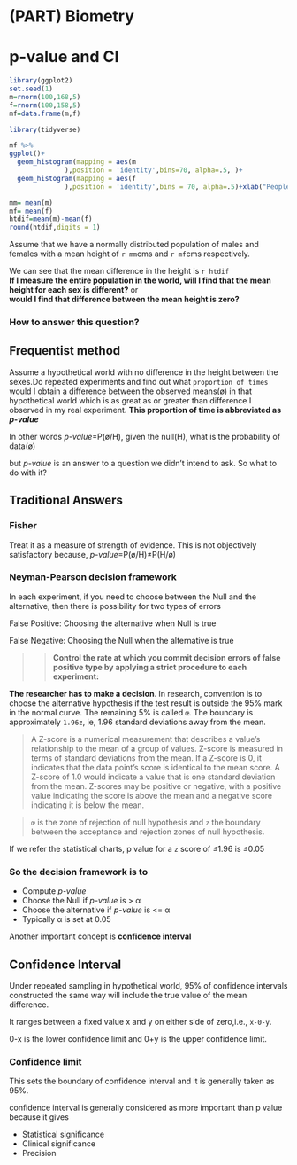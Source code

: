 # (PART)  Biometry {-}
# p-value and CI


```r
library(ggplot2)
set.seed(1)
m=rnorm(100,168,5)
f=rnorm(100,158,5)
mf=data.frame(m,f)
```
```r
library(tidyverse)
```
```r
mf %>% 
ggplot()+
  geom_histogram(mapping = aes(m
              ),position = 'identity',bins=70, alpha=.5, )+
  geom_histogram(mapping = aes(f
              ),position = 'identity',bins = 70, alpha=.5)+xlab("People")
```



```r
mm= mean(m)
mf= mean(f)
htdif=mean(m)-mean(f)
round(htdif,digits = 1)
```
Assume that we have a normally distributed population of males and females with a mean height of `r mm`cms and `r mf`cms respectively.

We can see that the mean difference in the height is `r htdif`  
**If I measure the entire population in the world, will I find that the mean height for each sex is different?** or  
**would I find that difference between the mean height is zero?**

### How to answer this question?

## Frequentist method
Assume a hypothetical world with no difference in the height between the sexes.Do repeated experiments and find out what `proportion of times` would I obtain a difference between the observed means(ø) in that hypothetical world which is as great as or greater than difference I observed in my real experiment.
**This proportion of time is abbreviated as *p-value* **  

In other words *p-value*=P(ø/H), given the null(H), what is the probability of data(ø)

but *p-value* is an answer to a question we didn't intend to ask. So what to do with it?

## Traditional Answers

### Fisher

Treat it as a measure of strength of evidence. This is not objectively satisfactory because, *p-value*=P(ø/H)≠P(H/ø)

### Neyman-Pearson decision framework

In each experiment, if you need to choose between the Null and the alternative, then there is possibility for two types of errors

False Positive: Choosing the alternative when Null is true

False Negative: Choosing the Null when the alternative is true

>>**Control the rate at which you commit decision errors of false positive type by applying a strict procedure to each experiment:**

**The researcher has to make a decision**. In research, convention is to choose the alternative hypothesis if the test result is outside the 95% mark in the normal curve. The remaining 5% is called `œ`. The boundary is approximately `1.96z`, ie,  1.96 standard deviations away from the mean.

>A Z-score is a numerical measurement that describes a value's relationship to the mean of a group of values. Z-score is measured in terms of standard deviations from the mean. If a Z-score is 0, it indicates that the data point's score is identical to the mean score. A Z-score of 1.0 would indicate a value that is one standard deviation from the mean. Z-scores may be positive or negative, with a positive value indicating the score is above the mean and a negative score indicating it is below the mean.

>`œ` is the zone of rejection of null hypothesis and `z` the boundary between the acceptance and rejection zones of  null hypothesis.

If we refer the statistical charts, p value for a `z` score of ≤1.96 is ≤0.05

### So the decision framework is to

 + Compute *p-value*
 + Choose the Null if *p-value* is > α 
 + Choose the alternative if *p-value* is <= α
 + Typically α is set at 0.05

Another important concept is **confidence interval**

## Confidence Interval

Under repeated sampling in hypothetical world, 95% of confidence intervals constructed the same way will include the true value of the mean difference.

It ranges between a fixed value x and y on either side of zero,i.e., `x-0-y`. 

0-x is the lower confidence limit and 0+y is the upper confidence limit.

### **Confidence limit**
 This sets the boundary of confidence interval and it is generally taken as 95%.

confidence interval is generally considered as more important than p value because it gives

+ Statistical significance
+ Clinical significance
+ Precision



